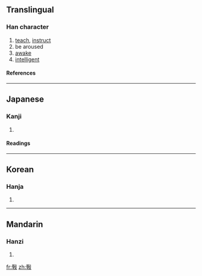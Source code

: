 {{see|斆}}

==Translingual==
===Han character===
{{Han char|rn=66|rad=攴|as=16|sn=20|four=|canj=竹木卜水 (HDYE)}}
# [[teach]], [[instruct]]
# be aroused
# [[awake]]
# [[intelligent]]
====References====
{{Han ref|kx=0476.230|dkj=13431|dj=0831.230|hdz=21480.080|uh=6585|ud=25989}}
----
==Japanese==
===Kanji===
{{ja-kanji|grade=|rs=攴16}}
# {{defn|Japanese}} 
====Readings====
{{ja-readings|on=[[こう]] (kō), [[ぎょう]] (gyō), [[かく]] (kaku), [[がく]] (gaku)|kun=[[おしえる]] (oshieru)}}
----
==Korean==
===Hanja===
{{ko-hanja|hangeul=효|eumhun=|rv=hyo|mr=hyo|y=hyo}}
# {{defn|Korean}}
----
==Mandarin==
===Hanzi===
{{cmn-hanzi|pin=[[jiǎo]] (jiao3), [[xiào]] (xiao4)|wg=chiao<sup>3</sup>, hsiao<sup>4</sup>}}
# {{defn|Mandarin}}

[[fr:斅]]
[[zh:斅]]